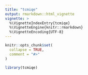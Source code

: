 ```yaml
---
title: "tcmiqe"
output: rmarkdown::html_vignette
vignette: >
  %\VignetteIndexEntry{tcmiqe}
  %\VignetteEngine{knitr::rmarkdown}
  %\VignetteEncoding{UTF-8}
---
```


```r
knitr::opts_chunk$set(
  collapse = TRUE,
  comment = "#>"
)
```

```r
library(tcmiqe)
```
